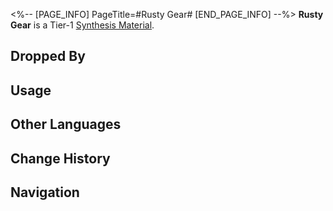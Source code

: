 <%-- [PAGE_INFO]
PageTitle=#Rusty Gear#
[END_PAGE_INFO] --%>
{{Item Infobox
|id          = 180012
|image       = Item Rusty Gear.png
|type        = Synthesis Material
|invCategory = Other Materials
|rarity      = 1
|effect      = 
|description = Tier 1 Synthesis Material
|source1     = [[The Reverie Hotel: Dreamjolt Troupe's Mr. Domescreen or other enemies]]
|source2     = [[Penacony: Destructible Objects]]
|source3     = [[Assignment]] rewards
|source4     = [[Ferdinand]]
}}
{{Description|Gears themselves are not rare, but finding gears that meet the specifications is no easy task. With rapid advancements in technology, these outdated parts are being discarded in large quantities.<br /><br />''"The best gear is always the one that fits perfectly."''}}
'''Rusty Gear''' is a Tier-1 [[Synthesis Material]].

==Dropped By==
{{Dropped By}}

==Usage==
{{Craft Usage}}

==Other Languages==
{{Other Languages
|en   = Rusty Gear
|zhs  = 锈迹齿轮
|zht  = 鏽跡齒輪
|ja   = 錆びた歯車
|ko   = 녹슨 톱니바퀴
|es   = Engranaje oxidado
|fr   = Engrenage rouillé
|ru   = Ржавая шестерня
|th   = Rusty Gear
|vi   = Bánh Răng Rỉ Sét
|de   = Verrostetes Zahnrad
|id   = Rusty Gear
|pt   = Equipamento Enferrujado
}}

==Change History==
{{Change History|2.0}}

==Navigation==
{{Synthesis Material Navbox}}